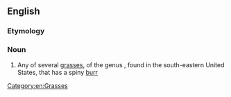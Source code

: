 ==English==
{{rfi}}
===Etymology===
{{compound|sand|bur|lang=en}}

===Noun===
{{wikipedia}}
{{en-noun}}

# Any of several [[grass]]es, of the genus {{taxlink|Cenchrus|genus|noshow=1}}, found in the south-eastern United States, that has a spiny [[burr]]

[[Category:en:Grasses]]